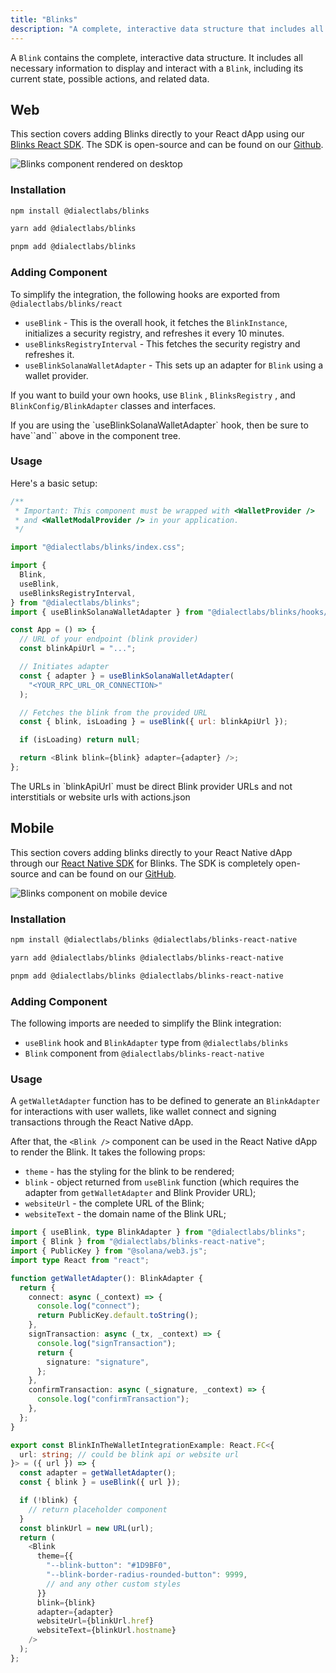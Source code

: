 ```yaml
---
title: "Blinks"
description: "A complete, interactive data structure that includes all necessary information to display and interact with a Blink."
---
```


A `Blink` contains the complete, interactive data structure. It includes all necessary information to display and interact with a `Blink`, including its current state, possible actions, and related data.

## Web

This section covers adding Blinks directly to your React dApp using our [Blinks React SDK](https://www.npmjs.com/package/@dialectlabs/blinks). The SDK is open-source and can be found on our [Github](https://github.com/dialectlabs/blinks).

<img src="https://res.cloudinary.com/dnxjhra4h/image/upload/f_auto,q_auto/dialect-docs/website-blink-desktop.png" alt="Blinks component rendered on desktop" />

### Installation

<Tabs>
<Tab title="npm">

```bash
npm install @dialectlabs/blinks
```

</Tab>
<Tab title="yarn">

```bash
yarn add @dialectlabs/blinks
```

</Tab>
<Tab title="pnpm">

```bash
pnpm add @dialectlabs/blinks
```

</Tab>
</Tabs>

### Adding Component

To simplify the integration, the following hooks are exported from `@dialectlabs/blinks/react`

- `useBlink` - This is the overall hook, it fetches the `BlinkInstance`, initializes a security registry, and refreshes it every 10 minutes.
- `useBlinksRegistryInterval` - This fetches the security registry and refreshes it.
- `useBlinkSolanaWalletAdapter` - This sets up an adapter for `Blink` using a wallet provider.

If you want to build your own hooks, use `Blink` , `BlinksRegistry` , and `BlinkConfig/BlinkAdapter` classes and interfaces.

<Warning>
If you are using the `useBlinkSolanaWalletAdapter` hook, then be sure to have`<WalletProvider />`and`<WalletModalProvider />` above in the component tree.
</Warning>

### Usage

Here's a basic setup:

```javascript
/**
 * Important: This component must be wrapped with <WalletProvider />
 * and <WalletModalProvider /> in your application.
 */

import "@dialectlabs/blinks/index.css";

import {
  Blink,
  useBlink,
  useBlinksRegistryInterval,
} from "@dialectlabs/blinks";
import { useBlinkSolanaWalletAdapter } from "@dialectlabs/blinks/hooks/solana";

const App = () => {
  // URL of your endpoint (blink provider)
  const blinkApiUrl = "...";

  // Initiates adapter
  const { adapter } = useBlinkSolanaWalletAdapter(
    "<YOUR_RPC_URL_OR_CONNECTION>"
  );

  // Fetches the blink from the provided URL
  const { blink, isLoading } = useBlink({ url: blinkApiUrl });

  if (isLoading) return null;

  return <Blink blink={blink} adapter={adapter} />;
};
```

<Tip>
The URLs in `blinkApiUrl` must be direct Blink provider URLs and not interstitials or website urls with actions.json
</Tip>

## Mobile

This section covers adding blinks directly to your React Native dApp through our [React Native SDK](https://www.npmjs.com/package/@dialectlabs/blinks-react-native) for Blinks. The SDK is completely open-source and can be found on our [GitHub](https://github.com/dialectlabs/blinks-react-native).


  <img src="https://res.cloudinary.com/dnxjhra4h/image/upload/f_auto,q_auto/dialect-docs/blinks-mobile-example.png" alt="Blinks component on mobile device" />

### Installation

<Tabs>
<Tab title="npm">

```bash
npm install @dialectlabs/blinks @dialectlabs/blinks-react-native
```

</Tab>
<Tab title="yarn">

```bash
yarn add @dialectlabs/blinks @dialectlabs/blinks-react-native
```

</Tab>
<Tab title="pnpm">

```bash
pnpm add @dialectlabs/blinks @dialectlabs/blinks-react-native
```

</Tab>
</Tabs>

### Adding Component

The following imports are needed to simplify the Blink integration:

- `useBlink` hook and `BlinkAdapter` type from `@dialectlabs/blinks`
- `Blink` component from `@dialectlabs/blinks-react-native`

### Usage

A `getWalletAdapter` function has to be defined to generate an `BlinkAdapter` for interactions with user wallets, like wallet connect and signing transactions through the React Native dApp.

After that, the `<Blink />` component can be used in the React Native dApp to render the Blink. It takes the following props:

- `theme` - has the styling for the blink to be rendered;
- `blink` - object returned from `useBlink` function (which requires the adapter from `getWalletAdapter` and Blink Provider URL);
- `websiteUrl` - the complete URL of the Blink;
- `websiteText` - the domain name of the Blink URL;

```typescript
import { useBlink, type BlinkAdapter } from "@dialectlabs/blinks";
import { Blink } from "@dialectlabs/blinks-react-native";
import { PublicKey } from "@solana/web3.js";
import type React from "react";

function getWalletAdapter(): BlinkAdapter {
  return {
    connect: async (_context) => {
      console.log("connect");
      return PublicKey.default.toString();
    },
    signTransaction: async (_tx, _context) => {
      console.log("signTransaction");
      return {
        signature: "signature",
      };
    },
    confirmTransaction: async (_signature, _context) => {
      console.log("confirmTransaction");
    },
  };
}

export const BlinkInTheWalletIntegrationExample: React.FC<{
  url: string; // could be blink api or website url
}> = ({ url }) => {
  const adapter = getWalletAdapter();
  const { blink } = useBlink({ url });

  if (!blink) {
    // return placeholder component
  }
  const blinkUrl = new URL(url);
  return (
    <Blink
      theme={{
        "--blink-button": "#1D9BF0",
        "--blink-border-radius-rounded-button": 9999,
        // and any other custom styles
      }}
      blink={blink}
      adapter={adapter}
      websiteUrl={blinkUrl.href}
      websiteText={blinkUrl.hostname}
    />
  );
};
```